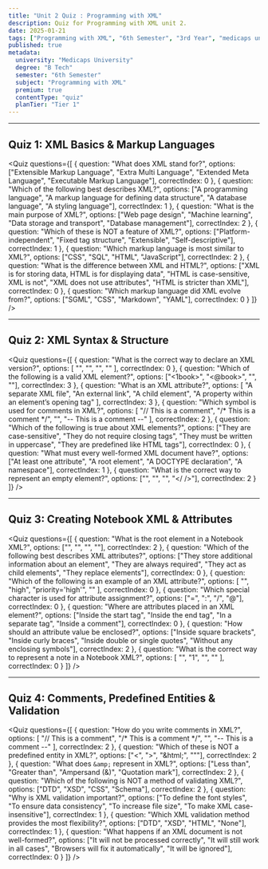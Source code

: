 ```yaml
---
title: "Unit 2 Quiz : Programming with XML"
description: Quiz for Programming with XML unit 2.
date: 2025-01-21
tags: ["Programming with XML", "6th Semester", "3rd Year", "medicaps university", "Quiz"]
published: true
metadata:
  university: "Medicaps University"
  degree: "B Tech"
  semester: "6th Semester"
  subject: "Programming with XML"
  premium: true
  contentType: "quiz"
  planTier: "Tier 1"
---
```


---

## **Quiz 1: XML Basics & Markup Languages**

<Quiz 
  questions={[
    { 
      question: "What does XML stand for?", 
      options: ["Extensible Markup Language", "Extra Multi Language", "Extended Meta Language", "Executable Markup Language"], 
      correctIndex: 0
    },
    { 
      question: "Which of the following best describes XML?", 
      options: ["A programming language", "A markup language for defining data structure", "A database language", "A styling language"], 
      correctIndex: 1
    },
    { 
      question: "What is the main purpose of XML?", 
      options: ["Web page design", "Machine learning", "Data storage and transport", "Database management"], 
      correctIndex: 2
    },
    { 
      question: "Which of these is NOT a feature of XML?", 
      options: ["Platform-independent", "Fixed tag structure", "Extensible", "Self-descriptive"], 
      correctIndex: 1
    },
    { 
      question: "Which markup language is most similar to XML?", 
      options: ["CSS", "SQL", "HTML", "JavaScript"], 
      correctIndex: 2
    },
    { 
      question: "What is the difference between XML and HTML?", 
      options: ["XML is for storing data, HTML is for displaying data", "HTML is case-sensitive, XML is not", "XML does not use attributes", "HTML is stricter than XML"], 
      correctIndex: 0
    },
    { 
      question: "Which markup language did XML evolve from?", 
      options: ["SGML", "CSS", "Markdown", "YAML"], 
      correctIndex: 0
    }
  ]}
/>

---

## **Quiz 2: XML Syntax & Structure**

<Quiz 
  questions={[
    { 
      question: "What is the correct way to declare an XML version?", 
      options: [
        "<?xml version='1.0' encoding='UTF-8'?>", 
        "<xml version='1.0'>", 
        "<?xml encoding='UTF-8'?>", 
        "<!DOCTYPE xml version='1.0'>"
      ], 
      correctIndex: 0
    },
    { 
      question: "Which of the following is a valid XML element?", 
      options: ["<1book>", "<@book>", "<book title>", "<book>"], 
      correctIndex: 3
    },
    { 
      question: "What is an XML attribute?", 
      options: [
        "A separate XML file", 
        "An external link", 
        "A child element", 
        "A property within an element’s opening tag"
      ], 
      correctIndex: 3
    },
    { 
      question: "Which symbol is used for comments in XML?", 
      options: [
        "// This is a comment", 
        "/* This is a comment */", 
        "<!-- This is a comment -->", 
        "-- This is a comment --"
      ], 
      correctIndex: 2
    },
    { 
      question: "Which of the following is true about XML elements?", 
      options: ["They are case-sensitive", "They do not require closing tags", "They must be written in uppercase", "They are predefined like HTML tags"], 
      correctIndex: 0
    },
    { 
      question: "What must every well-formed XML document have?", 
      options: ["At least one attribute", "A root element", "A DOCTYPE declaration", "A namespace"], 
      correctIndex: 1
    },
    { 
      question: "What is the correct way to represent an empty element?", 
      options: ["<book></book>", "<book>", "<book />", "<book></ />"], 
      correctIndex: 2
    }
  ]}
/>

---

## **Quiz 3: Creating Notebook XML & Attributes**

<Quiz 
  questions={[
    { 
      question: "What is the root element in a Notebook XML?", 
      options: ["<notes>", "<root>", "<notebook>", "<document>"], 
      correctIndex: 2
    },
    { 
      question: "Which of the following best describes XML attributes?", 
      options: ["They store additional information about an element", "They are always required", "They act as child elements", "They replace elements"], 
      correctIndex: 0
    },
    { 
      question: "Which of the following is an example of an XML attribute?", 
      options: [
        "<note priority='high'>", 
        "<priority>high</priority>", 
        "<note>priority='high'</note>", 
        "<note attribute=priority>"
      ], 
      correctIndex: 0
    },
    { 
      question: "Which special character is used for attribute assignment?", 
      options: ["=", ":", "/", "@"], 
      correctIndex: 0
    },
    { 
      question: "Where are attributes placed in an XML element?", 
      options: ["Inside the start tag", "Inside the end tag", "In a separate tag", "Inside a comment"], 
      correctIndex: 0
    },
    { 
      question: "How should an attribute value be enclosed?", 
      options: ["Inside square brackets", "Inside curly braces", "Inside double or single quotes", "Without any enclosing symbols"], 
      correctIndex: 2
    },
    { 
      question: "What is the correct way to represent a note in a Notebook XML?", 
      options: [
        "<note id='1'><title>Meeting Notes</title></note>", 
        "<note><id>1</id><title>Meeting Notes</title></note>", 
        "<note id=1><title>Meeting Notes</title></note>", 
        "<note id><title>Meeting Notes</title></note>"
      ], 
      correctIndex: 0
    }
  ]}
/>

---

## **Quiz 4: Comments, Predefined Entities & Validation**

<Quiz 
  questions={[
    { 
      question: "How do you write comments in XML?", 
      options: [
        "// This is a comment", 
        "/* This is a comment */", 
        "<!-- This is a comment -->", 
        "-- This is a comment --"
      ], 
      correctIndex: 2
    },
    { 
      question: "Which of these is NOT a predefined entity in XML?", 
      options: ["&lt;", "&gt;", "&html;", "&quot;"], 
      correctIndex: 2
    },
    { 
      question: "What does `&amp;` represent in XML?", 
      options: ["Less than", "Greater than", "Ampersand (&)", "Quotation mark"], 
      correctIndex: 2
    },
    { 
      question: "Which of the following is NOT a method of validating XML?", 
      options: ["DTD", "XSD", "CSS", "Schema"], 
      correctIndex: 2
    },
    { 
      question: "Why is XML validation important?", 
      options: ["To define the font styles", "To ensure data consistency", "To increase file size", "To make XML case-insensitive"], 
      correctIndex: 1
    },
    { 
      question: "Which XML validation method provides the most flexibility?", 
      options: ["DTD", "XSD", "HTML", "None"], 
      correctIndex: 1
    },
    { 
      question: "What happens if an XML document is not well-formed?", 
      options: ["It will not be processed correctly", "It will still work in all cases", "Browsers will fix it automatically", "It will be ignored"], 
      correctIndex: 0
    }
  ]}
/>
